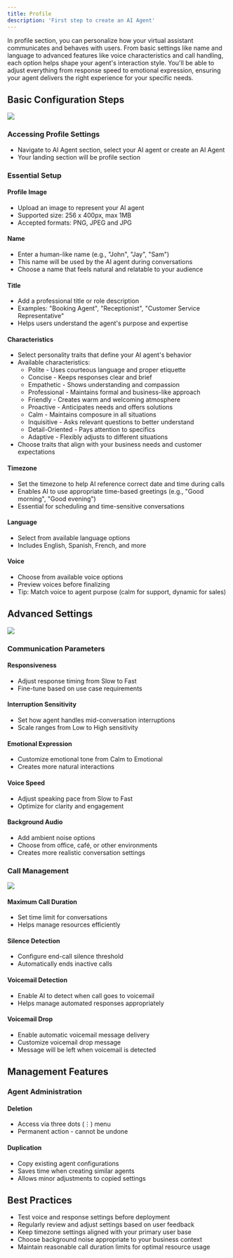 ---
title: Profile
description: 'First step to create an AI Agent'
---

In profile section, you can personalize how your virtual assistant communicates and behaves with users. From basic settings like name and language to advanced features like voice characteristics and call handling, each option helps shape your agent's interaction style. You'll be able to adjust everything from response speed to emotional expression, ensuring your agent delivers the right experience for your specific needs.

## Basic Configuration Steps

<Frame>
  <img src="/images/basic_settings_profile.png" />
</Frame>

### Accessing Profile Settings
* Navigate to AI Agent section, select your AI agent or create an AI Agent
* Your landing section will be profile section

### Essential Setup
#### **Profile Image**
   - Upload an image to represent your AI agent
   - Supported size: 256 x 400px, max 1MB
   - Accepted formats: PNG, JPEG and JPG

#### **Name**
   - Enter a human-like name (e.g., "John", "Jay", "Sam")
   - This name will be used by the AI agent during conversations
   - Choose a name that feels natural and relatable to your audience

#### **Title**
   - Add a professional title or role description
   - Examples: "Booking Agent", "Receptionist", "Customer Service Representative"
   - Helps users understand the agent's purpose and expertise

#### **Characteristics**
   - Select personality traits that define your AI agent's behavior
   - Available characteristics:
     * Polite - Uses courteous language and proper etiquette
     * Concise - Keeps responses clear and brief
     * Empathetic - Shows understanding and compassion
     * Professional - Maintains formal and business-like approach
     * Friendly - Creates warm and welcoming atmosphere
     * Proactive - Anticipates needs and offers solutions
     * Calm - Maintains composure in all situations
     * Inquisitive - Asks relevant questions to better understand
     * Detail-Oriented - Pays attention to specifics
     * Adaptive - Flexibly adjusts to different situations
   - Choose traits that align with your business needs and customer expectations

#### **Timezone**
   - Set the timezone to help AI reference correct date and time during calls
   - Enables AI to use appropriate time-based greetings (e.g., "Good morning", "Good evening")
   - Essential for scheduling and time-sensitive conversations

#### **Language**
   - Select from available language options
   - Includes English, Spanish, French, and more

#### **Voice**
   - Choose from available voice options
   - Preview voices before finalizing
   - Tip: Match voice to agent purpose (calm for support, dynamic for sales)

## Advanced Settings

<Frame>
  <img src="/images/advanced_settings_profile.png" />
</Frame>

### Communication Parameters
#### **Responsiveness**
   - Adjust response timing from Slow to Fast
   - Fine-tune based on use case requirements

#### **Interruption Sensitivity**
   - Set how agent handles mid-conversation interruptions
   - Scale ranges from Low to High sensitivity

#### **Emotional Expression**
   - Customize emotional tone from Calm to Emotional
   - Creates more natural interactions

#### **Voice Speed**
   - Adjust speaking pace from Slow to Fast
   - Optimize for clarity and engagement

#### **Background Audio**
   - Add ambient noise options
   - Choose from office, café, or other environments
   - Creates more realistic conversation settings

### Call Management

<Frame>
  <img src="/images/call_settings_profile.png" />
</Frame>

####  **Maximum Call Duration**
   - Set time limit for conversations
   - Helps manage resources efficiently

#### **Silence Detection**
   - Configure end-call silence threshold
   - Automatically ends inactive calls

#### **Voicemail Detection**
   - Enable AI to detect when call goes to voicemail
   - Helps manage automated responses appropriately

#### **Voicemail Drop**
   - Enable automatic voicemail message delivery
   - Customize voicemail drop message
   - Message will be left when voicemail is detected

## Management Features

### Agent Administration
#### **Deletion**
   - Access via three dots (⋮) menu
   - Permanent action - cannot be undone

#### **Duplication**
   - Copy existing agent configurations
   - Saves time when creating similar agents
   - Allows minor adjustments to copied settings

## Best Practices
- Test voice and response settings before deployment
- Regularly review and adjust settings based on user feedback
- Keep timezone settings aligned with your primary user base
- Choose background noise appropriate to your business context
- Maintain reasonable call duration limits for optimal resource usage